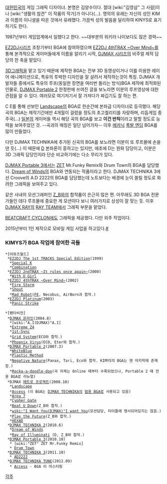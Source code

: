 [[대한민국]]의 게임 그래픽 디자이너. 본명은 김양수이다. 절대 [wiki:"김영삼" 그 사람]이나 [wiki:"생활의 참견" 이 작품의 작가]가 아니다(...). 명의의 유래는 자신의 성인 KIM과 이름의 이니셜을 따온 것에서 유래했다. 가끔씩 성의 발음을 달리하여 KINYS로 표기하기도 한다.

1987년부터 게임업계에서 일했다고 한다. ~~대부분의 위키러 나이보다도 많은 경력~~

[[EZ2DJ]]시리즈 초창기부터 BGA에 참여하였으며 [[EZ2DJ 4thTRAX ~Over Mind~]]를 통해 본격적으로 게이머들에게 이름을 알리기 시작, [[DJMAX 시리즈]]의 비주얼 제작 담당의 한 축을 맡았다.

[[3D]]그래픽을 맡고 있기 때문에 제작한 BGA는 전부 3D 동영상이거나 이를 이용한 레이어 애니메이션으로, 특유의 투박한 디자인을 잘 살려서 제작하는것이 특징. DJMAX 개발자들 중에서도 특유의 루프(동일한 장면을 여러번 돌리는 방식)BGA 제작에 최적화된 인물로, [[DJMAX Portable 2]] 한정판에 쓰여진 글을 보노라면 이분의 루프영상에 대한 관점을 알 수 있다. 여러모로 여기저기서 잘 가져다가 짜깁기도 잘 하는 편.

C E를 통해 선보인 [[Landscape]]의 BGA로 한순간에 본좌급 디자이너로 등극했다. 해당 곡의 BGA는 제작기간에만 4개월이 걸렸을 정도의 초고퀄리티를 자랑하며, 리듬게임 종주국(...) [[일본]]의 게이머들 역시 해당 곡의 BGA를 보고 '''이건 반칙'''이라고 말할 정도로 능력을 보여주었던 것. --곡과의 매칭은 일단 넘어가자-- 이후 [[메카닉]] [[폭발 엔딩]] BGA를 많이 만들었다.

다만 DJMAX TECHNIKA에 추가된 신곡의 BGA를 보노라면 이분이 또 루프물에 손을 댄 듯(...) 이 때문에 [[D]] 본좌론이 흥하고는 있지만, 애초에 D는 원화 담당이고, 이분은 3D 그래픽 담당인지라 단순 비교하기에는 다소 무리가 있다.

[[DJMAX Portable 3]]에서는 [[ZET]] Mr.Funky Remix와 Drum Town의 BGA를 담당했다. [[Dream of Winds]]의 BGA와 연동되는 작품이라고 한다.
DJMAX TECHNIKA 3에선 Croove의 A.D 2222의 BGA를 담당했는데 노트보다는 배경에 눈이 쏠릴 정도로 화려한 그래픽을 보여주고 있다.

같은 사내의 모션그래퍼인 [[Z_B]]와의 합작품이 은근히 많은 편. 아무래도 3D BGA 전문가들인 데다 루프물에 중요한 게 모션이다 보니 여러가지로 상성이 잘 맞는 듯. 이후 [[DJMAX RAY]]의 [[RAY TEAM]]에서 그래픽 부문을 맡았다.

[[BEATCRAFT CYCLON]]에도 그래픽을 제공했다. 다만 외주 작업이다.

2015년부터 1인 제작으로 모바일 게임 사업을 하고있다.[http://www.hungryapp.co.kr/news/news_view.php?durl=YmNvZGU9bmV3cyZwaWQ9MTgzMDgmdXNlcj0%3D #]

=== KIMYS가 BGA 작업에 참여한 곡들 ===
 *[어뮤즈월드]
  *[[EZ2DJ The 1st TRACKS Special Edition]](1999)
   *[[Special K]]
   *[[Combination]]
  *[[EZ2DJ 2ndTRAX ~It rules once again~]](2000)
   *[[With U Girl]]
  *[[EZ2DJ 4thTRAX ~Over Mind~]](2002)
   *[[Fire Storm]]
   *[[Shout]]
   *[[Mad Robot]]([[FE]], Necobus, AirBorn과 합작.)
  *[[EZ2DJ Platinum]](2003)
   *[[Panic Strike]]

 *[펜타비전]
  *[[DJMAX 온라인]](2004.8)
   *[wiki:"A.I(DJMAX)"A.I]
   *[[Extreme Z4]]
   *[[1st-Sync]]
   *[[Grid System]](ECO와 합작.)
   *[[Phoenix Virus]](ECO, Eter와 합작.)
  *[[DJMAX Portable 2]](2007.3)
   *[[WhiteBlue]]
   *[[Plastic Method]]
   *[[Negative Nature]](Panax, Tari, Eco와 합작. KIMYS의 BGA는 맨 마지막에 존재함.)
   *[[Rocka-a-doodle-doo]](곡 자체는 Online 때부터 수록되었으나, Portable 2 때 전용 BGA로 리뉴얼)
  *DJMAX [[메트로 프로젝트]](2008.10)
   *[[Landscape]]
   *[[Access]] (이 BGA는 [[DJMAX TECHNIKA]]의 [[범용 BGA]]로 사용되고 있음)
   *[[Area 7]]
   *[[Cypher Gate]]
   *[[Beat U Down]](Z_B와 합작.)
   *[[wiki:"I Want You(DJMAX)"I want You]](모션담당, 타이틀에 명시되어있지는 않음.)
   *[[Play the Future]](Z_B와 합작.)
   *[[HEXAD]]
  *[[DJMAX TECHNIKA 2]](2010.6)
   *[[Dream of Winds]]
   *[[Ray of Illuminati]] (D, Z_B와 합작.)
  *[[DJMAX Portable 3]](2010.10)
   * [wiki:"ZET" ZET Mr.Funky Remix]
   * [[Drum Town]]
  *[[DJMAX TECHNIKA 3]](2011.10)
   * [[AD2222]]
  *[[DJMAX TECHNIKA TUNE]](2012.09)
   * [[Access]] - BGA 리 마스터링
[[각주]]
